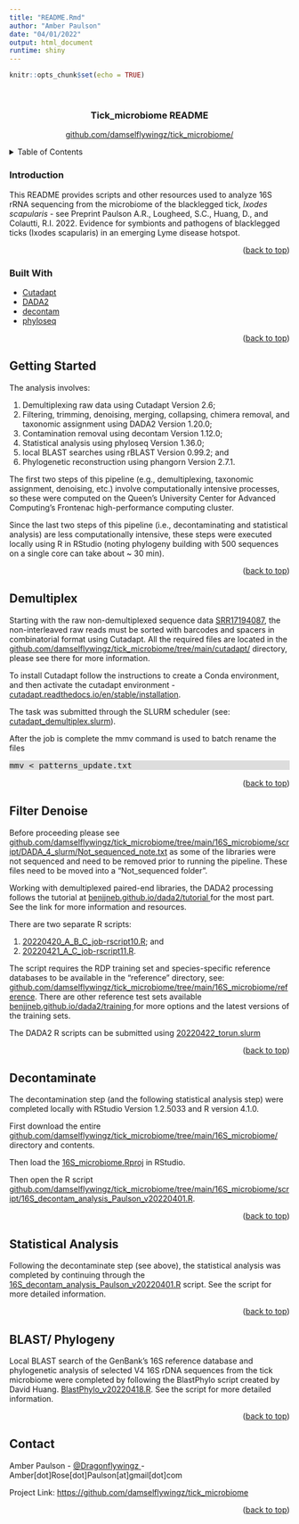 ```yaml
---
title: "README.Rmd"
author: "Amber Paulson"
date: "04/01/2022"
output: html_document
runtime: shiny
---
```


```r
knitr::opts_chunk$set(echo = TRUE)
```

<br />
<div align="center">
  <h3 align="center">Tick_microbiome README </h3>
  <p align="center">
    [github.com/damselflywingz/tick_microbiome/](https://github.com/damselflywingz/tick_microbiome)
    <br />
  </p>
</div>



<!-- TABLE OF CONTENTS -->
<details>
  <summary>Table of Contents</summary>
  <ol>
    <li><a>[Introduction](#introduction)</a></li>
    <li><a>[Built With](#built-with)</a></li>
    <li><a>[Getting Started](#getting-started)</a></li>
    <li><a>[Demultiplex](#demultiplex)</a></li>
    <li><a>[Filter Denoise](#filter-denoise)</a></li>
    <li><a>[Decontaminate](#decontaminate)</a></li>
    <li><a>[Statistical Analysis](#statistical-analysis)</a></li>
    <li><a>[BLAST/ Phylogeny](#blast-phylogeny)</a></li>
    <li><a>[Contact](#contact)</a></li>
    </ol>
</details>

### Introduction

This README provides scripts and other resources used to analyze 16S rRNA sequencing from the microbiome of the blacklegged tick, <i>Ixodes scapularis</i> - see Preprint Paulson A.R., Lougheed, S.C., Huang, D., and Colautti, R.I. 2022. Evidence  for symbionts and pathogens of blacklegged ticks (Ixodes scapularis) in an emerging Lyme disease hotspot. 

<p align="right">(<a href="#top">back to top</a>)</p>

### Built With 

* <a href="https://cutadapt.readthedocs.io/en/stable/?target=_blank" target="_blank">Cutadapt</a>
* <a href="https://benjjneb.github.io/dada2/index.html" target="_blank">DADA2</a>
* <a href="https://benjjneb.github.io/decontam/" target="_blank">decontam</a>
* <a href="https://joey711.github.io/phyloseq/" target="_blank">phyloseq</a>

<p align="right">(<a href="#top">back to top</a>)</p>


<!-- GETTING STARTED -->
## Getting Started

The analysis involves:
<ol>
    <li>Demultiplexing raw data using Cutadapt Version 2.6;</li>
<li>Filtering, trimming, denoising, merging, collapsing, chimera removal, and taxonomic assignment using DADA2 Version 1.20.0;</li>
<li>Contamination removal using decontam Version 1.12.0;</li>
<li>Statistical analysis using phyloseq Version 1.36.0;</li>
<li>local BLAST searches using rBLAST Version 0.99.2; and</li>
<li>Phylogenetic reconstruction using phangorn Version 2.7.1.</li>
</ol>

The first two steps of this pipeline (e.g., demultiplexing, taxonomic assignment, denoising, etc.) involve computationally intensive processes, so these were computed on the Queen's University Center for Advanced Computing's Frontenac high-performance computing cluster. 

Since the last two steps of this pipeline (i.e., decontaminating and statistical analysis) are less computationally intensive, these steps were executed locally using R in RStudio (noting phylogeny building with 500 sequences on a single core can take about ~ 30 min).

<p align="right">(<a href="#top">back to top</a>)</p>



<!-- DEMULTIPLEX -->
## Demultiplex

Starting with the raw non-demultiplexed sequence data [SRR17194087](https://www.ncbi.nlm.nih.gov/sra/SRR17194087), the non-interleaved raw reads must be sorted with barcodes and spacers in combinatorial format using Cutadapt. All the required files are located in the [github.com/damselflywingz/tick_microbiome/tree/main/cutadapt/](https://github.com/damselflywingz/tick_microbiome/tree/main/cutadapt/) directory, please see there for more information.

To install Cutadapt follow the instructions to create a Conda environment, and then activate the cutadapt environment - [cutadapt.readthedocs.io/en/stable/installation](https://cutadapt.readthedocs.io/en/stable/installation.html).

The task was submitted through the SLURM scheduler (see: [cutadapt_demultiplex.slurm](https://github.com/damselflywingz/tick_microbiome/tree/main/cutadapt/cutadapt_demultiplex.slurm)).

After the job is complete the mmv command is used to batch rename the files

<p style="font-family: Lucida Console, monospace; font-size:11pt;background-color: #DDDDDD">
mmv < patterns_update.txt
</p>

<p align="right">(<a href="#top">back to top</a>)</p>


<!-- FILTER DENOISE -->
## Filter Denoise

Before proceeding please see [github.com/damselflywingz/tick_microbiome/tree/main/16S_microbiome/script/DADA_4_slurm/Not_sequenced_note.txt](github.com/damselflywingz/tick_microbiome/tree/main/16S_microbiome/script/DADA_4_slurm/Not_sequenced_note.txt) as some of the libraries were not sequenced and need to be removed prior to running the pipeline. These files need to be moved into a "Not_sequenced folder".

Working with demultiplexed paired-end libraries, the DADA2 processing follows the tutorial at <a href="https://benjjneb.github.io/dada2/index.html" target="_blank">benjjneb.github.io/dada2/tutorial </a> for the most part. See the link for more information and resources.


There are two separate R scripts:
<ol>
    <li>[20220420_A_B_C_job-rscript10.R](https://github.com/damselflywingz/tick_microbiome/16S_microbiome/tree/main/script/DADA_4_slurm/20220420_A_B_C_job-rscript10.R); and </li>
    <li>[20220421_A_C_job-rscript11.R](https://github.com/damselflywingz/tick_microbiome/16S_microbiome/tree/main/script/DADA_4_slurm/20220421_A_C_job-rscript11.R).</li>
    </ol>

The script requires the RDP training set and species-specific reference databases to be available in the "reference" directory, see: [github.com/damselflywingz/tick_microbiome/tree/main/16S_microbiome/reference](github.com/damselflywingz/tick_microbiome/tree/main/16S_microbiome/reference/). There are other reference test sets available <a href="https://benjjneb.github.io/dada2/training.html" target="_blank">benjjneb.github.io/dada2/training </a>for more options and the latest versions of the training sets. 

The DADA2 R scripts can be submitted using  [20220422_torun.slurm](https://github.com/damselflywingz/tick_microbiome/tree/main/script/DADA_4_slurm/20220422_torun.slurm)

<p align="right">(<a href="#top">back to top</a>)</p>
 

<!-- DECONTAMINATE -->
## Decontaminate

The decontamination step (and the following statistical analysis step) were completed locally with RStudio Version 1.2.5033 and R version 4.1.0.

First download the entire [github.com/damselflywingz/tick_microbiome/tree/main/16S_microbiome/](https://github.com/damselflywingz/tick_microbiome/tree/main/16S_microbiome/) directory and contents.

Then load the [16S_microbiome.Rproj](https://github.com/damselflywingz/tick_microbiome/tree/main/16S_microbiome/16S_microbiome.Rproj) in RStudio. 

Then open the R script [github.com/damselflywingz/tick_microbiome/tree/main/16S_microbiome/script/16S_decontam_analysis_Paulson_v20220401.R](https://github.com/damselflywingz/tick_microbiome/tree/main/16S_microbiome/script/16S_decontam_analysis_Paulson_v20220401.R). 

<p align="right">(<a href="#top">back to top</a>)</p>



<!-- STATISTCAL ANALYSIS -->
## Statistical Analysis

Following the decontaminate step (see above), the statistical analysis was completed by continuing through the [16S_decontam_analysis_Paulson_v20220401.R](https://github.com/damselflywingz/tick_microbiome/tree/main/16S_microbiome/script/16S_decontam_analysis_Paulson_v20220401.R) script. See the script for more detailed information.

<p align="right">(<a href="#top">back to top</a>)</p>



<!-- BLAST/ PHYLOGENY -->
## BLAST/ Phylogeny

Local BLAST search of the GenBank's 16S reference database and phylogenetic analysis of selected V4 16S rDNA sequences from the tick microbiome were completed by following the BlastPhylo script created by David Huang. [BlastPhylo_v20220418.R](https://github.com/damselflywingz/tick_microbiome/tree/main/16S_microbiome/script/BlastPhylo_v20221418.R). See the script for more detailed information.

<p align="right">(<a href="#top">back to top</a>)</p>



<!-- CONTACT -->
## Contact

Amber Paulson - <a href="https://twitter.com/dragonflywingz" target="_blank">@Dragonflywingz </a> - Amber[dot]Rose[dot]Paulson[at]gmail[dot]com

Project Link: [https://github.com/damselflywingz/tick_microbiome](https://github.com/damselflywingz/tick_microbiome)

<p align="right">(<a href="#top">back to top</a>)</p>
